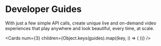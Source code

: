 
# Developer Guides

With just a few simple API calls, create unique live and on-demand video experiences that play anywhere and look beautiful, every time, at scale.

<Cards
  num={3}
  children={Object.keys(guides).map((key, i) => (
    <Card
      key={i}
      title={guides[key].title}
      description={guides[key].description}
      icon={guides[key].icon}
      href={guides[key].href}
    />
  ))}
/>
